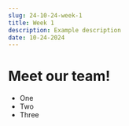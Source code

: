 ---
slug: 24-10-24-week-1
title: Week 1
description: Example description
date: 10-24-2024
---

# Meet our team!
 
- One
- Two
- Three